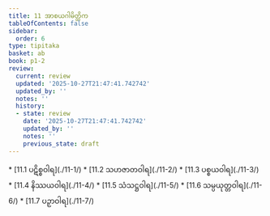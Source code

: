 ```yaml
---
title: 11 အာစယဂါမိတ္တိက
tableOfContents: false
sidebar:
  order: 6
type: tipitaka
basket: ab
book: p1-2
review:
  current: review
  updated: '2025-10-27T21:47:41.742742'
  updated_by: ''
  notes: ''
  history:
  - state: review
    date: '2025-10-27T21:47:41.742742'
    updated_by: ''
    notes: ''
    previous_state: draft
---
```



<ReviewStatus review={frontmatter.review} showDetails={true} />

<HypothesisAnnotation frontmatter={frontmatter} />

<DynamicBreadcrumb />



<TableOfContents book="p1-2" section="11">
* [11.1 ပဋိစ္စဝါရ](./11-1/)
* [11.2 သဟဇာတဝါရ](./11-2/)
* [11.3 ပစ္စယဝါရ](./11-3/)
* [11.4 နိဿယဝါရ](./11-4/)
* [11.5 သံသဋ္ဌဝါရ](./11-5/)
* [11.6 သမ္ပယုတ္တဝါရ](./11-6/)
* [11.7 ပဉှာဝါရ](./11-7/)
</TableOfContents>